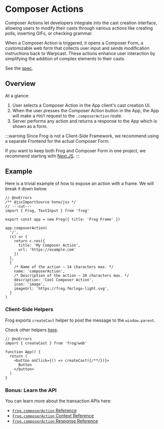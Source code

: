 # Composer Actions

Composer Actions let developers integrate into the cast creation interface, allowing users to modify their casts through various actions like creating polls, inserting GIFs, or checking grammar.

When a Composer Action is triggered, it opens a Composer Form, a customizable web form that collects user input and sends modification instructions back to Warpcast. These actions enhance user interaction by simplifying the addition of complex elements to their casts.

See the [spec](https://warpcast.notion.site/Draft-Composer-Actions-7f2b8739ee8447cc8a6b518c234b1eeb).

## Overview

At a glance:

1. User selects a Composer Action in the App client's cast creation UI.
2. When the user presses the Composer Action button in the App, the App will make a `POST` request to the `.composerAction` route.
3. Server performs any action and returns a response to the App which is shown as a form.

:::warning
Since Frog is not a Client-Side Framework, we recommend using a separate Frontend for the actual Composer Form.

If you want to keep both Frog and Composer Form in one project, we recommend starting with [Next.JS](/platforms/next).
:::

## Example

Here is a trivial example of how to expose an action with a frame. We will break it down below.

```tsx twoslash [src/index.tsx]
// @noErrors
/** @jsxImportSource hono/jsx */
// ---cut---
import { Frog, TextInput } from 'frog'

export const app = new Frog({ title: 'Frog Frame' })

app.composerAction(
  '/',
  (c) => {
    return c.res({
      title: 'My Composer Action',
      url: 'https://example.com' 
    })
  },
  {
    /* Name of the action – 14 characters max. */
    name: 'composerAction',
    /* Description of the action – 20 characters max. */
    description: 'Cool Composer Action',
    icon: 'image',
    imageUrl: 'https://frog.fm/logo-light.svg',
  }
)
```

### Client-Side Helpers
Frog exports `createCast` helper to post the message to the `window.parent`.

Check other helpers [here](/concepts/client-side-helpers).

```tsx twoslash [src/index.tsx]
// @noErrors
import { createCast } from 'frog/web'

function App() {
  return (
    <button onClick={() => createCast({/**/})}>
      Button
    </button>
  )
}
```

### Bonus: Learn the API

You can learn more about the transaction APIs here:

- [`Frog.composerAction` Reference](/reference/frog-composer-action)
- [`Frog.composerAction` Context Reference](/reference/frog-composer-action-context)
- [`Frog.composerAction` Response Reference](/reference/frog-composer-action-response)
